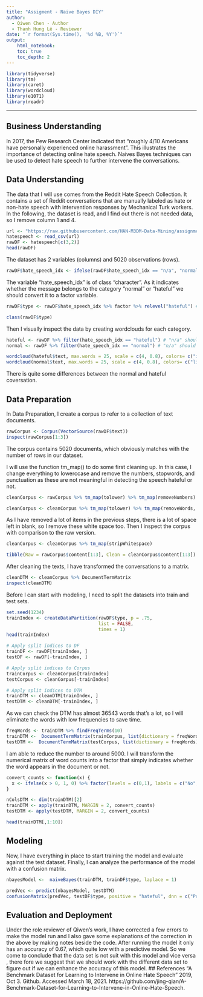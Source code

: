 ---
title: "Assigment - Naive Bayes DIY"
author:
  - Qiwen Chen - Author
  - Thanh Hung Lê - Reviewer
date: "`r format(Sys.time(), '%d %B, %Y')`"
output:
    html_notebook:
    toc: true
    toc_depth: 2
---

```{r message=TRUE, warning=TRUE, include=FALSE}
library(tidyverse)
library(tm)
library(caret)
library(wordcloud)
library(e1071)
library(readr)
```

---

## Business Understanding
In 2017, the Pew Research Center indicated that "roughly 4/10 Americans have personally experienced online harassment". This illustrates the importance of detecting online hate speech. Naives Bayes techniques can be used to detect hate speech to further intervene the conversations.

## Data Understanding
The data that I will use comes from the Reddit Hate Speech Collection. It contains a set of Reddit conversations that are manually labeled as hate or non-hate speech with intervention responses by Mechanical Turk workers.
In the following, the dataset is read, and I find out there is not needed data, so I remove column 1 and 4.
```{r}
url <- "https://raw.githubusercontent.com/HAN-M3DM-Data-Mining/assignments/master/datasets/NB-reddit-hate-speech.csv"
hatespeech <- read_csv(url)
rawDF <- hatespeech[c(3,2)]
head(rawDF)

```
The dataset has 2 variables (columns) and 5020 observations (rows).
```{r}
rawDF$hate_speech_idx <- ifelse(rawDF$hate_speech_idx == "n/a", "normal", "hateful")
```

The variable "hate_speech_idx" is of class "character". As it indicates whether the message belongs to the category "normal" or "hateful" we should convert it to a factor variable.
```{r}


rawDF$type <- rawDF$hate_speech_idx %>% factor %>% relevel("hateful") # the error occur because missing the code that turn "hate_speech_idx" into the type "normal" or "hateful" , and after rawDF should be "hate_speech_idx" not "type" hence I put addition code above and changed "type" to " hate_speech_idx" to make it run

class(rawDF$type)
```

Then I visually inspect the data by creating wordclouds for each category.
```{r}
hateful <- rawDF %>% filter(hate_speech_idx == "hateful") # "n/a" should be replaced with "hateful"
normal <- rawDF %>% filter(hate_speech_idx == "normal") # "n/a" should be replaced with "normal"

wordcloud(hateful$text, max.words = 25, scale = c(4, 0.8), colors= c("indianred1","indianred2","indianred3","indianred"))
wordcloud(normal$text, max.words = 25, scale = c(4, 0.8), colors= c("lightsteelblue1","lightsteelblue2","lightsteelblue3","lightsteelblue"))
```
There is quite some differences between the normal and hateful coversation.

## Data Preparation
In Data Preparation, I create a corpus to refer to a collection of text documents.
```{r}
rawCorpus <- Corpus(VectorSource(rawDF$text))
inspect(rawCorpus[1:3])
```
The corpus contains 5020 documents, which obviously matches with the number of rows in our dataset.

I will use the function tm_map() to do some first cleaning up. In this case, I change everything to lowerccase and remove the numbers, stopwords, and punctuation as these are not meaningful in detecting the speech hateful or not. 
```{r}
cleanCorpus <- rawCorpus %>% tm_map(tolower) %>% tm_map(removeNumbers)

cleanCorpus <- cleanCorpus %>% tm_map(tolower) %>% tm_map(removeWords, stopwords()) %>% tm_map(removePunctuation)
```

As I have removed a lot of items in the previous steps, there is a lot of space left in blank, so I remove these white space too.
Then I inspect the corpus with comparison to the raw version.
```{r}
cleanCorpus <- cleanCorpus %>% tm_map(stripWhitespace)

tibble(Raw = rawCorpus$content[1:3], Clean = cleanCorpus$content[1:3])
```

After cleaning the texts, I have transformed the conversations to a matrix.
```{r}
cleanDTM <- cleanCorpus %>% DocumentTermMatrix
inspect(cleanDTM)
```

Before I can start with modeling, I need to split the datasets into train and test sets. 
```{r}
set.seed(1234)
trainIndex <- createDataPartition(rawDF$type, p = .75, 
                                  list = FALSE, 
                                  times = 1)
head(trainIndex)

# Apply split indices to DF
trainDF <- rawDF[trainIndex, ]
testDF <- rawDF[-trainIndex, ]

# Apply split indices to Corpus
trainCorpus <- cleanCorpus[trainIndex]
testCorpus <- cleanCorpus[-trainIndex]

# Apply split indices to DTM
trainDTM <- cleanDTM[trainIndex, ]
testDTM <- cleanDTM[-trainIndex, ]
```

As we can check the DTM has almost 36543 words that's a lot, so I will eliminate the words with low frequencies to save time.
```{r}
freqWords <- trainDTM %>% findFreqTerms(10)
trainDTM <-  DocumentTermMatrix(trainCorpus, list(dictionary = freqWords))
testDTM <-  DocumentTermMatrix(testCorpus, list(dictionary = freqWords))
```
I am able to reduce the number to around 5000.
I will transform the numerical matrix of word counts into a factor that simply indicates whether the word appears in the document or not.
```{r}
convert_counts <- function(x) {
  x <- ifelse(x > 0, 1, 0) %>% factor(levels = c(0,1), labels = c("No", "Yes"))
}

nColsDTM <- dim(trainDTM)[2]
trainDTM <- apply(trainDTM, MARGIN = 2, convert_counts)
testDTM <- apply(testDTM, MARGIN = 2, convert_counts)

head(trainDTM[,1:10])
```

## Modeling
Now, I have everything in place to start training the model and evaluate against the test dataset. Finally, I can analyze the performance of the model with a confusion matrix.
```{r}
nbayesModel <-  naiveBayes(trainDTM, trainDF$type, laplace = 1)

predVec <- predict(nbayesModel, testDTM)
confusionMatrix(predVec, testDF$type, positive = "hateful", dnn = c("Prediction", "True"))
```


## Evaluation and Deployment
Under the role reviewer of Qiwen's work, I have  corrected a few errors to make the model run and I also gave some explanations of the correction in the above by making notes beside the code.
After running the model it only has an accuracy of 0.67, which quite low with a predictive model. So we come to conclude that the data set is not suit with this model and vice versa , there fore we suggest that we should work with the different data set to figure out if we can enhance the accuracy of this model.
## References
“A Benchmark Dataset for Learning to Intervene in Online Hate Speech” 2019, Oct 3. Github. Accessed March 18, 2021. https://github.com/jing-qian/A-Benchmark-Dataset-for-Learning-to-Intervene-in-Online-Hate-Speech.
